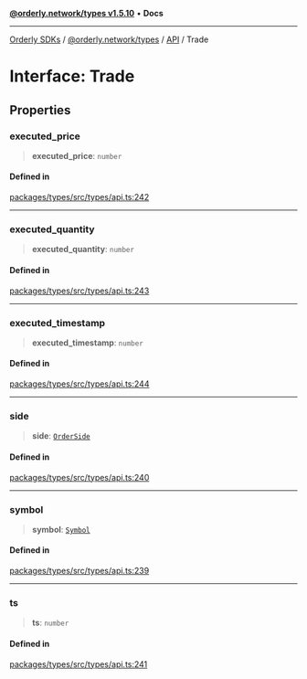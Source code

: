 [**@orderly.network/types v1.5.10**](/sdks/tech-doc/@orderly.network/types/README) • **Docs**

***

[Orderly SDKs](/sdks/tech-doc/packages) / [@orderly.network/types](/sdks/tech-doc/@orderly.network/types/README) / [API](/sdks/tech-doc/@orderly.network/types/namespaces/API/README) / Trade

# Interface: Trade

## Properties

### executed\_price

> **executed\_price**: `number`

#### Defined in

[packages/types/src/types/api.ts:242](https://github.com/OrderlyNetwork/js-sdk/blob/554ae704783e3b83c40bb234a899e8f02987d9b6/packages/types/src/types/api.ts#L242)

***

### executed\_quantity

> **executed\_quantity**: `number`

#### Defined in

[packages/types/src/types/api.ts:243](https://github.com/OrderlyNetwork/js-sdk/blob/554ae704783e3b83c40bb234a899e8f02987d9b6/packages/types/src/types/api.ts#L243)

***

### executed\_timestamp

> **executed\_timestamp**: `number`

#### Defined in

[packages/types/src/types/api.ts:244](https://github.com/OrderlyNetwork/js-sdk/blob/554ae704783e3b83c40bb234a899e8f02987d9b6/packages/types/src/types/api.ts#L244)

***

### side

> **side**: [`OrderSide`](../../../enumerations/OrderSide)

#### Defined in

[packages/types/src/types/api.ts:240](https://github.com/OrderlyNetwork/js-sdk/blob/554ae704783e3b83c40bb234a899e8f02987d9b6/packages/types/src/types/api.ts#L240)

***

### symbol

> **symbol**: [`Symbol`](Symbol)

#### Defined in

[packages/types/src/types/api.ts:239](https://github.com/OrderlyNetwork/js-sdk/blob/554ae704783e3b83c40bb234a899e8f02987d9b6/packages/types/src/types/api.ts#L239)

***

### ts

> **ts**: `number`

#### Defined in

[packages/types/src/types/api.ts:241](https://github.com/OrderlyNetwork/js-sdk/blob/554ae704783e3b83c40bb234a899e8f02987d9b6/packages/types/src/types/api.ts#L241)

